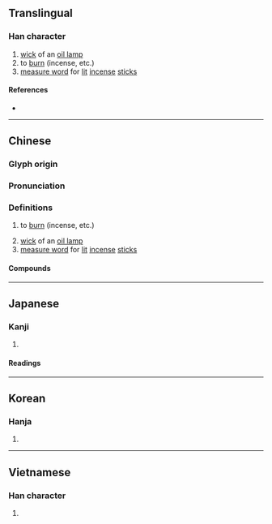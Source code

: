 {{character info}}
==Translingual==

===Han character===
{{Han char|rn=86|rad=火|as=05|sn=9|four=90814|canj=FYG|ids=⿰火主}}

# [[wick]] of an [[oil lamp]]
# to [[burn]] (incense, etc.)
# [[measure word]] for [[lit]] [[incense]] [[stick]]s

====References====
* {{Han ref|kx=0669.060|dkj=18965|dj=1078.100|hdz=32196.130|uh=70B7|ud=28855|bh=CFAE|bd=53166}}

----

==Chinese==
{{zh-forms}}

===Glyph origin===
{{Han etym}}

===Pronunciation===
{{zh-pron
|m=zhù
|c=zyu3
|mn=chù
|mc=y
|oc=y
|cat=v,n,cls
}}

===Definitions===
{{zh-hanzi}}

# to [[burn]] (incense, etc.)
#: {{zh-x|一 炷 線香|to burn incense stick}}
# [[wick]] of an [[oil lamp]]
# [[measure word]] for [[lit]] [[incense]] [[stick]]s

====Compounds====
{{zh-der|一炷香|燈炷|炷香|蘭炷|艾炷|蕙炷}}

----

==Japanese==

===Kanji===
{{ja-kanji|grade=|rs=火05}}

# {{rfdef|ja|sort=火05}}

====Readings====
{{ja-readings
|goon=す
|kanon=しゅ
|kun=た-く, とも-す, や-く}}

----

==Korean==

===Hanja===
{{ko-hanja|hangeul=주|eumhun=|rv=ju|mr=chu|y=cwu}}

# {{rfdef|ko|sort=火05}}

----

==Vietnamese==

===Han character===
{{vi-hantu|[[chú]], [[chụ]]}}

# {{rfdef|vi}}

{{cln|vi|Han tu}}